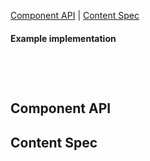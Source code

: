 
<Meta of={IconStories} />

<Title>Icon</Title>

[Component API](#ComponentAPI) | [Content Spec](#ContentSpec)

<Canvas of={IconStories.Icon} sourceState="none" />

#### Example implementation

```jsx
import { ChevronUp } from '@livechat/design-system-icons';

<Icon source={ChevronUp} size="medium" kind="primary" />;
```

## Component API <a id="ComponentAPI" />

<ArgsTable />

## Content Spec <a id="ContentSpec" />

<Figma
  showLink
  height="100%"
  url="https://www.figma.com/file/9FDwjR8lYvincseDkKypC4/Component-Documentations?type=design&node-id=641-38581&mode=dev"
/>
